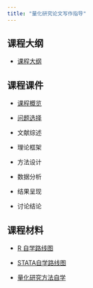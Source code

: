 ```yaml
---
title: "量化研究论文写作指导"
---
```


## 课程大纲

-   [课程大纲](syllabus.qmd)

## 课程课件

-   [课程概览](p1_overview.qmd)

-   [问题选择](p2_question.qmd)

-   文献综述

-   理论框架

-   方法设计

-   数据分析

-   结果呈现

-   讨论结论

## 课程材料

-   [R 自学路线图](R_self_learning.qmd)

-   [STATA自学路线图](Stata_self_learning.qmd)

-   [量化研究方法自学](the_hard_way.qmd)

